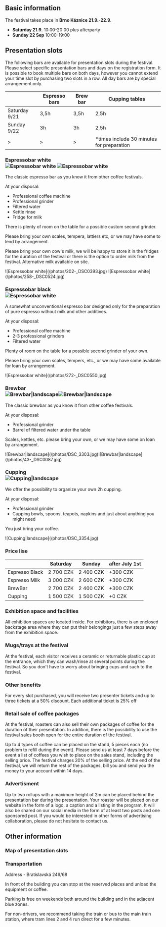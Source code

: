 ## Basic information

The festival takes place in **Brno Káznice 21.9.-22.9.**

- **Saturday 21.9.** 10:00-20:00 plus afterparty
- **Sunday 22 Sep** 10:00-19:00

## Presentation slots

The following bars are available for presentation slots during the festival. Please select specific presentation bars and days on the registration form. It is possible to book multiple bars on both days, however you cannot extend your time slot by purchasing two slots in a row. All day bars are by special arrangement only.

|               | Espresso bars | Brew bar | Cupping tables                             |
| ------------- | ------------- | -------- | ------------------------------------------ |
| Saturday 9/21 | 3,5h          | 3,5h     | 2,5h                                       |
| Sunday 9/22   | 3h            | 3h       | 2,5h                                       |
| >             | >             | >        | \*times include 30 minutes for preparation |

### Espressobar white <div className="hidden md:flex md:float-right ml-8 mb-8 gap-8">![Espressobar white](/photos/202-_DSC0393.jpg) ![Espressobar white](/photos/258-_DSC0524.jpg)</div>

The classic espresso bar as you know it from other coffee festivals.

At your disposal:

- Professional coffee machine
- Professional grinder
- Filtered water
- Kettle rinse
- Fridge for milk

There is plenty of room on the table for a possible custom second grinder.

Please bring your own scales, tempera, lattiers etc, or we may have some to lend by arrangement.

Please bring your own cow's milk, we will be happy to store it in the fridges for the duration of the festival or there is the option to order milk from the festival. Alternative milk available on site.

<div className="md:hidden flex gap-8 items-center justify-center mx-8">![Espressobar white](/photos/202-_DSC0393.jpg) ![Espressobar white](/photos/258-_DSC0524.jpg)</div>

### Espressobar black <div className="hidden md:inline-block md:float-right ml-8 mb-8">![Espressobar white](/photos/272-_DSC0550.jpg)</div>

A somewhat unconventional espresso bar designed only for the preparation of pure espresso without milk and other additives.

At your disposal:

- Professional coffee machine
- 2-3 professional grinders
- Filtered water

Plenty of room on the table for a possible second grinder of your own.

Please bring your own scales, tempers, etc., or we may have some available for loan by arrangement.

<div className="md:hidden flex gap-8 items-center justify-center mx-8">![Espressobar white](/photos/272-_DSC0550.jpg)</div>

### Brewbar <div className="hidden md:inline-block md:float-right ml-8 mb-8">![Brewbar|landscape](/photos/DSC_3303.jpg)![Brewbar|landscape](/photos/43-_DSC0087.jpg)</div>

The classic brewbar as you know it from other coffee festivals.

At your disposal:

- Professional grinder
- Barrel of filtered water under the table

Scales, kettles, etc. please bring your own, or we may have some on loan by arrangement.

<div className="md:hidden flex flex-col items-center justify-center mx-8">![Brewbar|landscape](/photos/DSC_3303.jpg)![Brewbar|landscape](/photos/43-_DSC0087.jpg)</div>

### Cupping <div className="hidden md:inline-block md:float-right ml-8 mb-8">![Cupping|landscape](/photos/DSC_3354.jpg)</div>


We offer the possibility to organize your own 2h cupping.

At your disposal:

- Professional grinder
- Cupping bowls, spoons, teapots, napkins and just about anything you might need

You just bring your coffee.

<div className="md:hidden flex gap-8 items-center justify-center mx-8">![Cupping|landscape](/photos/DSC_3354.jpg)</div>

### Price lise

|                | Saturday | Sunday   | after July 1st |
| -------------- | -------- | -------- | -------------- |
| Espresso Black | 2 700 CZK | 2 400 CZK | +300 CZK        |
| Espresso Milk  | 3 000 CZK | 2 600 CZK | +300 CZK        |
| BrewBar        | 2 700 CZK | 2 400 CZK | +300 CZK        |
| Cupping        | 1 500 CZK | 1 500 CZK | +0 CZK          |

### Exhibition space and facilities

All exhibition spaces are located inside. For exhibitors, there is an enclosed backstage area where they can put their belongings just a few steps away from the exhibition space.

### Mugs/trays at the festival

At the festival, each visitor receives a ceramic or returnable plastic cup at the entrance, which they can wash/rinse at several points during the festival. So you don't have to worry about bringing cups and such to the festival.

### Other benefits

For every slot purchased, you will receive two presenter tickets and up to three tickets at a 50% discount. Each additional ticket is 25% off

### Retail sale of coffee packages

At the festival, roasters can also sell their own packages of coffee for the duration of their presentation. In addition, there is the possibility to use the festival sales booth open for the entire duration of the festival.

Up to 4 types of coffee can be placed on the stand, 5 pieces each (no problem to refill during the event). Please send us at least 7 days before the event a list of coffees you wish to place on the sales stand, including the selling price. The festival charges 20% of the selling price. At the end of the festival, we will return the rest of the packages, bill you and send you the money to your account within 14 days.

### Advertisment

Up to two rollups with a maximum height of 2m can be placed behind the presentation bar during the presentation. Your roaster will be placed on our website in the form of a logo, a caption and a listing in the program. It will also be shared on our social media in the form of at least two posts and one sponsored post. If you would be interested in other forms of advertising collaboration, please do not hesitate to contact us.

## Other information

### Map of presentation slots

### Transportation

Address - Bratislavská 249/68

In front of the building you can stop at the reserved places and unload the equipment or coffee.

Parking is free on weekends both around the building and in the adjacent blue zones.

For non-drivers, we recommend taking the train or bus to the main train station, where tram lines 2 and 4 run direct for a few minutes.
